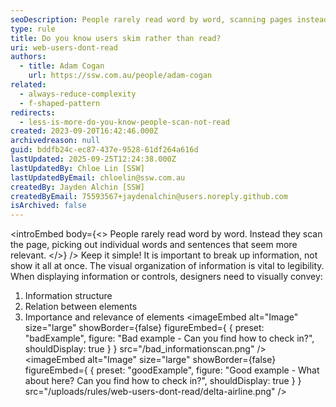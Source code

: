 ```yaml
---
seoDescription: People rarely read word by word, scanning pages instead. Simple designs help them quickly find what they need, with clear organization and visual cues.
type: rule
title: Do you know users skim rather than read?
uri: web-users-dont-read
authors:
  - title: Adam Cogan
    url: https://ssw.com.au/people/adam-cogan
related:
  - always-reduce-complexity
  - f-shaped-pattern
redirects:
  - less-is-more-do-you-know-people-scan-not-read
created: 2023-09-20T16:42:46.000Z
archivedreason: null
guid: bddfb24c-ec87-437e-9528-61df264a616d
lastUpdated: 2025-09-25T12:24:38.000Z
lastUpdatedBy: Chloe Lin [SSW]
lastUpdatedByEmail: chloelin@ssw.com.au
createdBy: Jayden Alchin [SSW]
createdByEmail: 75593567+jaydenalchin@users.noreply.github.com
isArchived: false
---
```


<introEmbed
  body={<>
People rarely read word by word. Instead they scan the page, picking out individual words and sentences that seem more relevant.
  </>}
/>
Keep it simple! It is important to break up information, not show it all at once. The visual organization of information is vital to legibility. When displaying information or controls, designers need to visually convey:

1. Information structure
2. Relation between elements
3. Importance and relevance of elements
<imageEmbed
  alt="Image"
  size="large"
  showBorder={false}
  figureEmbed={ {
    preset: "badExample",
    figure: "Bad example - Can you find how to check in?",
    shouldDisplay: true
  } }
  src="/bad_informationscan.png"
/>
<imageEmbed
  alt="Image"
  size="large"
  showBorder={false}
  figureEmbed={ {
    preset: "goodExample",
    figure: "Good example - What about here? Can you find how to check in?",
    shouldDisplay: true
  } }
  src="/uploads/rules/web-users-dont-read/delta-airline.png"
/>
